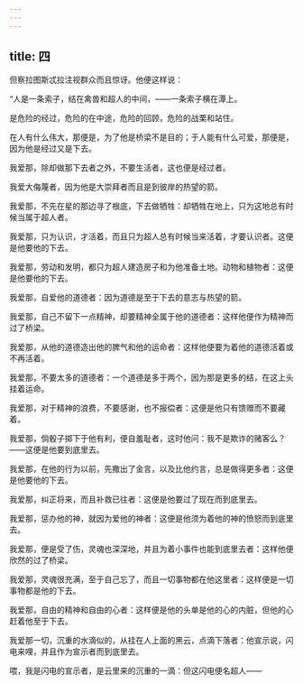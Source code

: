 ```yaml
---
---
---
```

title: 四
---



但察拉图斯忒拉注视群众而且惊讶。他便这样说：

“人是一条索子，结在禽兽和超人的中间，——一条索子横在潭上。

是危险的经过，危险的在中途，危险的回顾，危险的战栗和站住。

在人有什么伟大，那便是，为了他是桥梁不是目的；于人能有什么可爱，那便是，因为他是经过又是下去。

我爱那，除却做那下去者之外，不要生活者，这也便是经过者。

我爱大侮蔑者，因为他是大崇拜者而且是到彼岸的热望的箭。

我爱那，不先在星的那边寻了根底，下去做牺牲：却牺牲在地上，只为这地总有时候当属于超人者。

我爱那，只为认识，才活着，而且只为超人总有时候当来活着，才要认识者。这便是他要他的下去。

我爱那，劳动和发明，都只为超人建造房子和为他准备土地。动物和植物者：这便是他要他的下去。

我爱那，自爱他的道德者：因为道德是至于下去的意志与热望的箭。

我爱那，自己不留下一点精神，却要精神全属于他的道德者：这样他便作为精神而过了桥梁。

我爱那，从他的道德造出他的脾气和他的运命者：这样他便要为着他的道德活着或不再活着。

我爱那，不要太多的道德者：一个道德是多于两个，因为那是更多的结，在这上头挂着运命。

我爱那，对于精神的浪费，不要感谢，也不报偿者：这便是他只有馈赠而不要藏着。

我爱那，倘骰子掷下于他有利，便自羞耻者，这时他问：我不是欺诈的赌客么？——这便是他要到底里去。

我爱那，在他的行为以前，先撒出了金言，以及比他约言，总是做得更多者：这便是他要他的下去。

我爱那，纠正将来，而且补救已往者：这便是他要过了现在而到底里去。

我爱那，惩办他的神，就因为爱他的神者：这便是他须为着他的神的愤怒而到底里去。

我爱那，便是受了伤，灵魂也深深地，并且为着小事件也能到底里去者：这样他便欣然的过了桥梁。

我爱那，灵魂很充满，至于自己忘了，而且一切事物都在他这里者：这样便是一切事物都是他的下去。

我爱那，自由的精神和自由的心者：这样便是他的头单是他的心的内脏，但他的心赶着他至于下去。

我爱那一切，沉重的水滴似的，从挂在人上面的黑云，点滴下落者：他宣示说，闪电来哩，并且作为宣示者而到底里去。

喂，我是闪电的宣示者，是云里来的沉重的一滴：但这闪电便名超人——